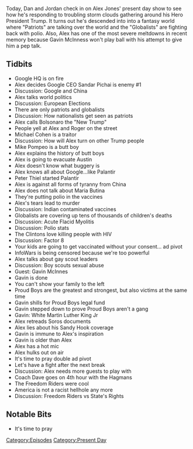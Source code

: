 {{DEFAULTSORT:
    #_EPISODE_0239:December 12-13, 2018
}}{{Episode
    | title             = December 12-13, 2018
    | caption           = [https://knowledgefight.libsyn.com/knowledge-fight-december-12-13-2018 Listen to this episode on Libsyn]
    | episodeNumber     = 239
    | length            = 01:56:07
    | airDate           = December 14, 2018
    | coverageStartDate = December 12, 2018
    | coverageEndDate   = December 13, 2018
    | episodeType       = [[:Category:Present Day|Present Day]]
    | appearance        = [[Sandar Pichai]], [[Jair Bolsonaro]], [[Roger Stone]], [[Michael Cohen]], [[Mike Pompeo]], [[Peter Thiel]], [[Maria Butina]], [[Gavin McInnes]]
    | previousEpisode   = [[238: Coach Dave]]
    | nextEpisode       = [[240: March 30-31, 2009]]
}}

{{Stub}}

Today, Dan and Jordan check in on Alex Jones' present day show to see how he's responding to troubling storm clouds gathering around his Hero President Trump. It turns out he's descended into into a fantasy world where "Patriots" are talking over the world and the "Globalists" are fighting back with polio. Also, Alex has one of the most severe meltdowns in recent memory because Gavin McInness won't play ball with his attempt to give him a pep talk.

==Tidbits==

*Google HQ is on fire
*Alex decides Google CEO Sandar Pichai is enemy #1
*Discussion: Google and China
*Alex talks world politics
*Discussion: European Elections
*There are only patriots and globalists
*Discussion: How nationalists get seen as patriots
*Alex calls Bolsonaro the "New Trump"
*People yell at Alex and Roger on the street
*Michael Cohen is a traitor
*Discussion: How will Alex turn on other Trump people
*Mike Pompeo is a butt boy
*Alex explains the history of butt boys
*Alex is going to evacuate Austin
*Alex doesn't know what buggery is
*Alex knows all about Google...like Palantir
*Peter Thiel started Palantir
*Alex is against all forms of tyranny from China
*Alex does not talk about Maria Butina
*They're putting polio in the vaccines
*Alex's tears lead to murder
*Discussion: Indian contaminated vaccines
*Globalists are covering up tens of thousands of children's deaths
*Discussion: Acute Flacid Myolitis
*Discussion: Polio stats
*The Clintons love killing people with HIV
*Discussion: Factor 8
*Your kids are going to get vaccinated without your consent... ad pivot
*InfoWars is being censored because we're too powerful
*Alex talks about gay scout leaders
*Discussion: Boy scouts sexual abuse
*Guest: Gavin McInnes
*Gavin is done
*You can't show your family to the left
*Proud Boys are the greatest and strongest, but also victims at the same time
*Gavin shills for Proud Boys legal fund
*Gavin stepped down to prove Proud Boys aren't a gang
*Gavin: White Martin Luther King Jr
*Alex retreads Soros documents
*Alex lies about his Sandy Hook coverage
*Gavin is immune to Alex's inspiration
*Gavin is older than Alex
*Alex has a hot mic
*Alex hulks out on air
*It's time to pray double ad pivot
*Let's have a fight after the next break
*Discussion: Alex needs more guests to play with
*Coach Dave goes on 4th hour with the Hagmans
*The Freedom Riders were cool
*America is not a racist hellhole any more
*Discussion: Freedom Riders vs State's Rights

==Notable Bits==

*It's time to pray

[[Category:Episodes]]
[[Category:Present Day]]